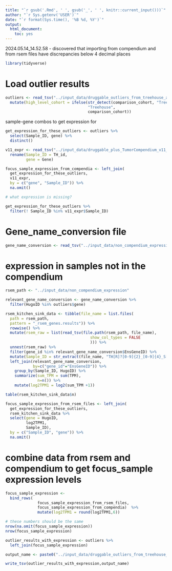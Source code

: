 ```yaml
---
title: "`r gsub('.Rmd', ' ', gsub('_', ' ', knitr::current_input()))`"
author: "`r Sys.getenv('USER')`"
date: "`r format(Sys.time(), '%B %d, %Y')`"
output:
  html_document:
    toc: yes
---
```

  
2024.05.14_14.52.58 - discovered that importing from compendium and from rsem files have discrepancies 
below 4 decimal places

```r

library(tidyverse)

```



# Load outlier results
```r

outliers <- read_tsv("../input_data/druggable_outliers_from_treehouse_and_other_cohorts_2023_11_09-13_46_32_2023.tsv") %>%
  mutate(high_level_cohort = ifelse(str_detect(comparison_cohort, "Treehouse"),
                                    "Treehouse",
                                    comparison_cohort))

```
sample-gene combos to get expression for
```r

get_expression_for_these_outliers <- outliers %>%
  select(Sample_ID, gene) %>%
  distinct()


```



```r

v11_expr <- read_tsv("../input_data/druggable_plus_TumorCompendium_v11_PolyA_hugo_log2tpm_58581genes_2020-04-09.tsv.gz") %>%
  rename(Sample_ID = TH_id,
         gene = Gene) 

focus_sample_expression_from_compendia <- left_join(
  get_expression_for_these_outliers,
  v11_expr, 
  by = c("gene", "Sample_ID")) %>%
  na.omit()

# what expression is missing? 

get_expression_for_these_outliers %>%
  filter(! Sample_ID %in% v11_expr$Sample_ID) 

```




# Gene_name_conversion file
```r

gene_name_conversion <- read_tsv("../input_data/non_compendium_expression/EnsGeneID_Hugo_Observed_Conversions.txt")

```

# expression in samples not in the compendium

```r
rsem_path <- "../input_data/non_compendium_expression"

relevant_gene_name_conversion <- gene_name_conversion %>%
  filter(HugoID %in% outliers$gene)

rsem_kitchen_sink_data <- tibble(file_name = list.files(
  path = rsem_path,
  pattern = "_rsem_genes.results")) %>%
  rowwise() %>%
  mutate(rsem_raw = list(read_tsv(file.path(rsem_path, file_name),
                                     show_col_types = FALSE
                                     ))) %>%
  unnest(rsem_raw) %>%
  filter(gene_id %in% relevant_gene_name_conversion$EnsGeneID) %>%
  mutate(Sample_ID = str_extract(file_name, "TH[R]?[0-9]{2}_[0-9]{4}_S[0-9]{2}")) %>%
  left_join(relevant_gene_name_conversion, 
            by=c("gene_id"="EnsGeneID")) %>%
    group_by(Sample_ID, HugoID) %>%
    summarize(sum_TPM = sum(TPM),
              n=n()) %>%
    mutate(log2TPM1 = log2(sum_TPM +1))

table(rsem_kitchen_sink_data$n)

focus_sample_expression_from_rsem_files <- left_join(
  get_expression_for_these_outliers,
  rsem_kitchen_sink_data %>%
  select(gene = HugoID,
         log2TPM1,
         Sample_ID),
  by = c("Sample_ID", "gene")) %>%
  na.omit()
```

# combine data from rsem and compendium to get focus_sample expression levels 
```r

focus_sample_expression <- 
  bind_rows(
              focus_sample_expression_from_rsem_files,
              focus_sample_expression_from_compendia)  %>%
              mutate(log2TPM1 = round(log2TPM1,6))

# these numbers should be the same
nrow(na.omit(focus_sample_expression))
nrow(focus_sample_expression)


```



```r

outlier_results_with_expression <- outliers %>%
  left_join(focus_sample_expression)

```


```r

output_name <- paste0("../input_data/druggable_outliers_from_treehouse_and_other_cohorts_with_expression_", format(Sys.time(), "%Y_%m_%d-%H_%M_%S_%Y"), ".tsv")

write_tsv(outlier_results_with_expression,output_name)
          
```

